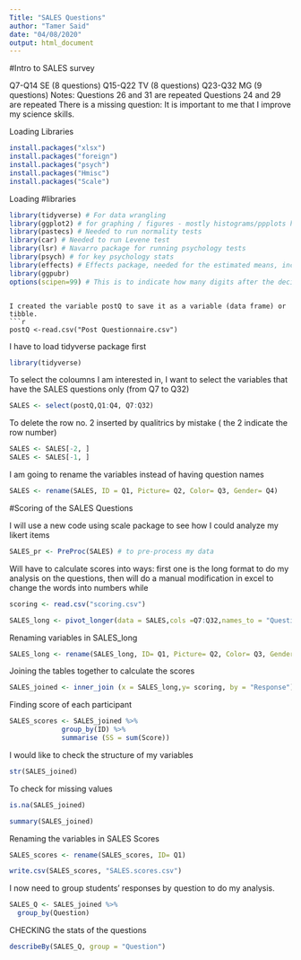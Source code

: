 ```yaml
---
Title: "SALES Questions"
author: "Tamer Said"
date: "04/08/2020"
output: html_document
---
```


#Intro to SALES survey

Q7-Q14	SE (8 questions)
Q15-Q22	TV (8 questions)
Q23-Q32	MG (9 questions)
Notes: Questions 26 and 31 are repeated
Questions 24 and 29 are repeated
There is a missing question: It is important to me that I improve my
science skills.

Loading Libraries

```r
install.packages("xlsx")
install.packages("foreign")
install.packages("psych")
install.packages("Hmisc")
install.packages("Scale")
```
Loading #libraries 


```r
library(tidyverse) # For data wrangling
library(ggplot2) # for graphing / figures - mostly histograms/ppplots here
library(pastecs) # Needed to run normality tests
library(car) # Needed to run Levene test
library(lsr) # Navarro package for running psychology tests
library(psych) # for key psychology stats
library(effects) # Effects package, needed for the estimated means, includes lower/upper 95% conf limits
library(ggpubr)
options(scipen=99) # This is to indicate how many digits after the decimal, this one is for 2 digits, but can be changed
```
```

I created the variable postQ to save it as a variable (data frame) or tibble.
```r
postQ <-read.csv("Post Questionnaire.csv")
```

I have to load tidyverse package first
```r
library(tidyverse)

```

To select the coloumns I am interested in, I want to select the variables that have the SALES questions only (from Q7 to Q32)

```r
SALES <- select(postQ,Q1:Q4, Q7:Q32)
```
To delete the row no. 2 inserted by qualitrics by mistake ( the 2 indicate the row number)

```r
SALES <- SALES[-2, ] 
SALES <- SALES[-1, ] 

```

I am going to rename the variables instead of having question names

```r
SALES <- rename(SALES, ID = Q1, Picture= Q2, Color= Q3, Gender= Q4)
```

#Scoring of the SALES Questions

I will use a new code using scale package to see how I could analyze my likert items
```r
SALES_pr <- PreProc(SALES) # to pre-process my data
```

Will have to calculate scores into ways: first one is the long format to do my analysis on the questions, then will do a manual modification in excel to change the words into numbers while 


```r
scoring <- read.csv("scoring.csv")
```


```r
SALES_long <- pivot_longer(data = SALES,cols =Q7:Q32,names_to = "Question",values_to = "Response"  )

```
Renaming variables in SALES_long

```r
SALES_long <- rename(SALES_long, ID= Q1, Picture= Q2, Color= Q3, Gender= Q4)
```

Joining the tables together to calculate the scores

```r
SALES_joined <- inner_join (x = SALES_long,y= scoring, by = "Response")
```


Finding score of each participant
 
```r
SALES_scores <- SALES_joined %>% 
             group_by(ID) %>% 
             summarise (SS = sum(Score))
```
I would like to check the structure of my variables

```r
str(SALES_joined)

```

To check for missing values
```r
is.na(SALES_joined)
```
```r
summary(SALES_joined)
```
Renaming the variables in SALES Scores

```r
SALES_scores <- rename(SALES_scores, ID= Q1)
```

```r
write.csv(SALES_scores, "SALES.scores.csv")
```

I now need to group students' responses by question to do my analysis.
```r

SALES_Q <- SALES_joined %>% 
  group_by(Question)

```
CHECKING the stats of the questions
```r
describeBy(SALES_Q, group = "Question")

```


